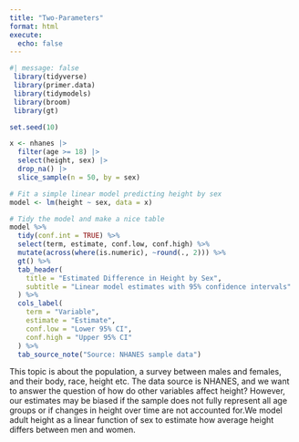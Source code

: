 ```yaml
---
title: "Two-Parameters"
format: html
execute: 
  echo: false
---
```


```r
#| message: false
 library(tidyverse)
 library(primer.data)
 library(tidymodels)
 library(broom)
 library(gt)
```

```r
set.seed(10)

x <- nhanes |> 
  filter(age >= 18) |> 
  select(height, sex) |> 
  drop_na() |> 
  slice_sample(n = 50, by = sex)
```

```r
# Fit a simple linear model predicting height by sex
model <- lm(height ~ sex, data = x)
```

```r
# Tidy the model and make a nice table
model %>% 
  tidy(conf.int = TRUE) %>%
  select(term, estimate, conf.low, conf.high) %>%
  mutate(across(where(is.numeric), ~round(., 2))) %>%
  gt() %>%
  tab_header(
    title = "Estimated Difference in Height by Sex",
    subtitle = "Linear model estimates with 95% confidence intervals"
  ) %>%
  cols_label(
    term = "Variable",
    estimate = "Estimate",
    conf.low = "Lower 95% CI",
    conf.high = "Upper 95% CI"
  ) %>%
  tab_source_note("Source: NHANES sample data")

```

This topic is about the population, a survey between males and females, and their body, race, height etc. The data source is NHANES, and we want to answer the question of how do other variables affect height? However, our estimates may be biased if the sample does not fully represent all age groups or if changes in height over time are not accounted for.We model adult height as a linear function of sex to estimate how average height differs between men and women.